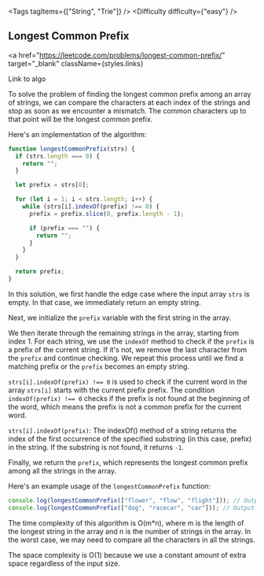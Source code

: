 
<Tags tagItems={["String", "Trie"]} />
<Difficulty difficulty={"easy"} />
## Longest Common Prefix

<a
  href="https://leetcode.com/problems/longest-common-prefix/"
  target="_blank"
  className={styles.links}
>
  Link to algo
</a>

To solve the problem of finding the longest common prefix among an array of strings, we can compare the characters at each index of the strings and stop as soon as we encounter a mismatch. The common characters up to that point will be the longest common prefix.

Here's an implementation of the algorithm:

```javascript
function longestCommonPrefix(strs) {
  if (strs.length === 0) {
    return "";
  }

  let prefix = strs[0];

  for (let i = 1; i < strs.length; i++) {
    while (strs[i].indexOf(prefix) !== 0) {
      prefix = prefix.slice(0, prefix.length - 1);

      if (prefix === "") {
        return "";
      }
    }
  }

  return prefix;
}
```

In this solution, we first handle the edge case where the input array `strs` is empty. In that case, we immediately return an empty string.

Next, we initialize the `prefix` variable with the first string in the array.

We then iterate through the remaining strings in the array, starting from index 1. For each string, we use the `indexOf` method to check if the `prefix` is a prefix of the current string. If it's not, we remove the last character from the `prefix` and continue checking. We repeat this process until we find a matching prefix or the `prefix` becomes an empty string.

`strs[i].indexOf(prefix) !== 0` is used to check if the current word in the array `strs[i]` starts with the current prefix prefix. The condition `indexOf(prefix) !== 0` checks if the prefix is not found at the beginning of the word, which means the prefix is not a common prefix for the current word.

`strs[i].indexOf(prefix)`: The indexOf() method of a string returns the index of the first occurrence of the specified substring (in this case, prefix) in the string. If the substring is not found, it returns `-1`.

Finally, we return the `prefix`, which represents the longest common prefix among all the strings in the array.

Here's an example usage of the `longestCommonPrefix` function:

```javascript
console.log(longestCommonPrefix(["flower", "flow", "flight"])); // Output: "fl"
console.log(longestCommonPrefix(["dog", "racecar", "car"])); // Output: ""
```

The time complexity of this algorithm is O(m\*n), where m is the length of the longest string in the array and n is the number of strings in the array. In the worst case, we may need to compare all the characters in all the strings.

The space complexity is O(1) because we use a constant amount of extra space regardless of the input size.
